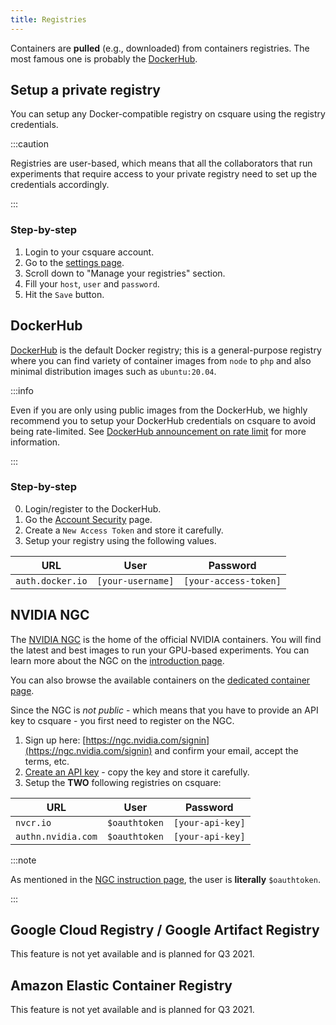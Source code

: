 ```yaml
---
title: Registries
---
```



Containers are **pulled** (e.g., downloaded) from containers registries. The most famous one is probably the [DockerHub](https://hub.docker.com/).

## Setup a private registry

You can setup any Docker-compatible registry on csquare using the registry credentials.

:::caution

Registries are user-based, which means that all the collaborators that run experiments that require access to your private registry need to set up the credentials accordingly.

:::

<VideoPlayer src="https://cdn.csquare.run/docs/webm/registry-setup.webm" />

### Step-by-step

1. Login to your csquare account.
2. Go to the [settings page](https://csquare.run/settings).
3. Scroll down to "Manage your registries" section.
4. Fill your `host`, `user` and `password`.
5. Hit the `Save` button.

## DockerHub

[DockerHub](https://hub.docker.com) is the default Docker registry; this is a general-purpose registry where you can find variety of container images from `node` to `php` and also minimal distribution images such as `ubuntu:20.04`.

:::info

Even if you are only using public images from the DockerHub, we highly recommend you to setup your DockerHub credentials on csquare to avoid being rate-limited.
See [DockerHub announcement on rate limit](https://www.docker.com/increase-rate-limits) for more information.

:::

### Step-by-step

0. Login/register to the DockerHub.
1. Go the [Account Security](https://hub.docker.com/settings/security) page.
2. Create a `New Access Token` and store it carefully.
3. Setup your registry using the following values.

| URL              | User              | Password              |
| ---------------- | ----------------- | --------------------- |
| `auth.docker.io` | `[your-username]` | `[your-access-token]` |

## NVIDIA NGC

The [NVIDIA NGC](https://ngc.nvidia.com) is the home of the official NVIDIA containers. You will find the latest and best images to run your GPU-based experiments.
You can learn more about the NGC on the [introduction page](https://ngc.nvidia.com/catalog/collections/nvidia:gettingstarted).

You can also browse the available containers on the [dedicated container page](https://ngc.nvidia.com/catalog/containers).

Since the NGC is _not public_ - which means that you have to provide an API key to csquare - you first need to register on the NGC.

1. Sign up here: [https://ngc.nvidia.com/signin](https://ngc.nvidia.com/signin) and confirm your email, accept the terms, etc.
2. [Create an API key](https://ngc.nvidia.com/setup/api-key) - copy the key and store it carefully.
3. Setup the **TWO** following registries on csquare:

| URL                | User          | Password         |
| ------------------ | ------------- | ---------------- |
| `nvcr.io`          | `$oauthtoken` | `[your-api-key]` |
| `authn.nvidia.com` | `$oauthtoken` | `[your-api-key]` |

:::note

As mentioned in the [NGC instruction page](https://ngc.nvidia.com/setup/api-key), the user is **literally** `$oauthtoken`.

:::

## Google Cloud Registry / Google Artifact Registry

This feature is not yet available and is planned for Q3 2021.

## Amazon Elastic Container Registry

This feature is not yet available and is planned for Q3 2021.
